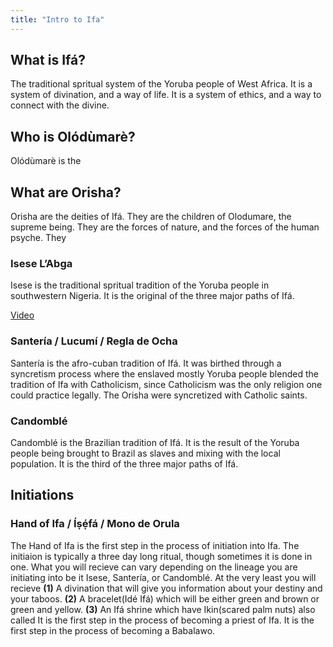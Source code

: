 ```yaml
---
title: "Intro to Ifa"
---
```


## What is Ifá?
The traditional spritual system of the Yoruba people of West Africa. It is a system of divination, and a way of life. It is a system of ethics, and a way to connect with the divine.

## Who is Olódùmarè?
Olódùmarè is the 

## What are Orisha?
Orisha are the deities of Ifá. They are the children of Olodumare, the supreme being. They are the forces of nature, and the forces of the human psyche. They 

### Isese L'Abga
Isese is the traditional spritual tradition of the Yoruba people in southwestern Nigeria. It is the original of the three major paths of Ifá.

[Video](https://www.youtube.com/live/juc_kapaUFo?feature=share)

### Santería / Lucumí / Regla de Ocha

Santería is the afro-cuban tradition of Ifá. It was birthed through a syncretism process where the enslaved mostly Yoruba people blended the tradition of Ifa with Catholicism, since Catholicism was the only religion one could practice legally. The Orisha were syncretized with Catholic saints.

### Candomblé

Candomblé is the Brazilian tradition of Ifá. It is the result of the Yoruba people being brought to Brazil as slaves and mixing with the local population. It is the third of the three major paths of Ifá.

## Initiations

### Hand of Ifa / Íṣẹ́fá / Mono de Orula

The Hand of Ifa is the first step in the process of initiation into Ifa. The initiaion is typically a three day long ritual, though sometimes it is done in one. What you will recieve can vary depending on the lineage you are initiating into be it Isese, Santería, or Candomblé. At the very least you will recieve **(1)** A divination that will give you information about your destiny and your taboos. **(2)** A bracelet(Idé Ifá) which will be either green and brown or green and yellow. **(3)** An Ifá shrine which have Ikin(scared palm nuts) also called  It is the first step in the process of becoming a priest of Ifa. It is the first step in the process of becoming a Babalawo.



